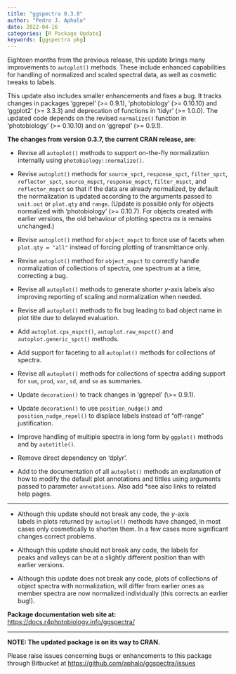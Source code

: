 ```yaml
---
title: "ggspectra 0.3.8"
author: "Pedro J. Aphalo"
date: 2022-04-16
categories: [R Package Update]
keywords: [ggspectra pkg]
---
```


Eighteen months from the previous release, this update brings many improvements to `autoplot()` methods. These include enhanced capabilities for handling of normalized and scaled spectral data, as well as cosmetic tweaks to labels.

This update also includes smaller enhancements and fixes a bug. It tracks changes in packages 'ggrepel' (\>= 0.9.1), 'photobiology' (\>= 0.10.10) and 'ggplot2' (\>= 3.3.3) and deprecation of functions in 'tidyr' (\>= 1.0.0). The updated code depends on the revised `normalize()` function in 'photobiology' (\>= 0.10.10) and on 'ggrepel' (\>= 0.9.1).

**The changes from version 0.3.7, the current CRAN release, are:**

-   Revise all `autoplot()` methods to support on-the-fly normalization internally using `photobiology::normalize()`.

-   Revise `autoplot()` methods for `source_spct`, `response_spct`, `filter_spct`, `reflector_spct`, `source_mspct`, `response_mspct`, `filter_mspct`, and `reflector_mspct` so that if the data are already normalized, by default the normalization is updated according to the arguments passed to `unit.out` or `plot.qty` and `range`. (Update is possible only for objects normalized with 'photobiology' (\>= 0.10.7). For objects created with earlier versions, the old behaviour of plotting spectra *as is* remains unchanged.)

-   Revise `autoplot()` method for `object_mspct` to force use of facets when `plot.qty = "all"` instead of forcing plotting of transmittance only.

-   Revise `autoplot()` method for `object_mspct` to correctly handle normalization of collections of spectra, one spectrum at a time, correcting a bug.

-   Revise all `autoplot()` methods to generate shorter *y*-axis labels also improving reporting of scaling and normalization when needed.

-   Revise all `autoplot()` methods to fix bug leading to bad object name in plot title due to delayed evaluation.

-   Add `autoplot.cps_mspct()`, `autoplot.raw_mspct()` and `autoplot.generic_spct()` methods.

-   Add support for faceting to all `autoplot()` methods for collections of spectra.

-   Revise all `autoplot()` methods for collections of spectra adding support for `sum`, `prod`, `var`, `sd`, and `se` as summaries.

-   Update `decoration()` to track changes in 'ggrepel' (\\\>= 0.9.1).

-   Update `decoration()` to use `position_nudge()` and `position_nudge_repel()` to displace labels instead of "off-range" justification.

-   Improve handling of multiple spectra in long form by `ggplot()` methods and by `autotitle()`.

-   Remove direct dependency on 'dplyr'.

-   Add to the documentation of all `autoplot()` methods an explanation of how to modify the default plot annotations and tittles using arguments passed to parameter `annotations`. Also add \*see also links to related help pages.

------------------------------------------------------------------------

-   Although this update should not break any code, the *y*-axis\
    labels in plots returned by `autoplot()` methods have changed, in most cases only cosmetically to shorten them. In a few cases more significant changes correct problems.

-   Although this update should not break any code, the labels for\
    peaks and valleys can be at a slightly different position than with\
    earlier versions.

-   Although this update does not break any code, plots of collections of object spectra with normalization, will differ from earlier ones as member spectra are now normalized individually (this corrects an earlier bug!).

**Package documentation web site at:** <https://docs.r4photobiology.info/ggspectra/>

------------------------------------------------------------------------

**NOTE: The updated package is on its way to CRAN.**

Please raise issues concerning bugs or enhancements to this package through Bitbucket at <https://github.com/aphalo/ggspectra/issues>
